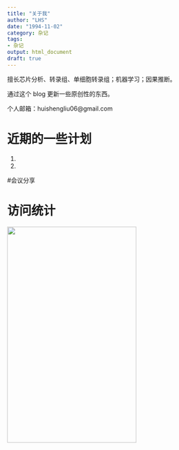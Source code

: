 ```yaml
---
title: "关于我"
author: "LHS"
date: "1994-11-02"
category: 杂记
tags: 
- 杂记
output: html_document
draft: true
---
```



擅长芯片分析、转录组、单细胞转录组；机器学习；因果推断。

通过这个 blog 更新一些原创性的东西。

个人邮箱：huishengliu06@gmail.com


# 近期的一些计划

1.

2.


#会议分享


# 访问统计

<a href="https://clustrmaps.com/site/1bh84"  title="Visit tracker">
<img src="//www.clustrmaps.com/map_v2.png?d=6OdlYrS-YndDpRR45OCirySfN9jJkicjGzAmZfeOzC0&cl=ffffff" width = "300" height = "500" /></a>



